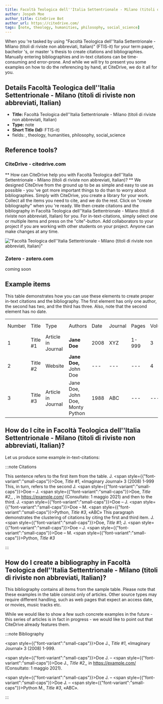 ```yaml
---
title: Facoltà Teologica dell''Italia Settentrionale - Milano (titoli di riviste non abbreviati, Italian)
author: Jospeh Moe
author_title: CiteDrive Bot
author_url: https://citedrive.com/
tags: [note, theology, humanities, philosophy, social_science]
---
```


When you 're tasked by using "Facoltà Teologica dell''Italia Settentrionale - Milano (titoli di riviste non abbreviati, Italian)" (FTIS-it) for your term paper, bachelor 's, or master 's thesis to create citations and bibliographies.
Manually entering bibliographies and in-text citations can be time-consuming and error-prone. And while we will try to present you some examples on how to do the referencing by hand, at CiteDrive, we do it all for you.

## Details  Facoltà Teologica dell''Italia Settentrionale - Milano (titoli di riviste non abbreviati, Italian)
* **Title:** Facoltà Teologica dell''Italia Settentrionale - Milano (titoli di riviste non abbreviati, Italian)
* **Type:** note
* **Short Title (Id):** FTIS-it)
* fields: , theology, humanities, philosophy, social_science

## Reference tools?
### CiteDrive - citedrive.com
** How can CiteDrive help you with Facoltà Teologica dell''Italia Settentrionale - Milano (titoli di riviste non abbreviati, Italian)? **
We designed CiteDrive from the ground up to be as simple and easy to use as possible - you 've got more important things to do than to worry about bibliographies. Simply with CiteDrive, you create a library for your work. Collect all the items you need to cite, and we do the rest. Click on "create bibliography" when you 're ready. We then create citations and the bibliography in Facoltà Teologica dell''Italia Settentrionale - Milano (titoli di riviste non abbreviati, Italian) for you. For in-text-citations, simply select one or multiple items and press on the "cite"-button. Add collaborators to your project if you are working with other students on your project. Anyone can make changes at any time.


!["Facoltà Teologica dell''Italia Settentrionale - Milano (titoli di riviste non abbreviati, Italian)"](images/facolta-teologica-dellitalia-settentrionale--milano-titoli-di-riviste-non-abbreviati-italian.svg "Choose Facoltà Teologica dell''Italia Settentrionale - Milano (titoli di riviste non abbreviati, Italian) in the CiteDrive App")

### Zotero - zotero.com

coming soon

## Example items

This table demonstrates how you can use these elements to create proper in-text citations and the bibliography. The first element has only one author, the second has two, and the third has three. Also, note that the second element has no date.


<table>
  <tr>
   <td>Number
   </td>
   <td>Title
   </td>
   <td>Type
   </td>
   <td>Authors
   </td>
   <td>Date
   </td>
   <td>Journal
   </td>
   <td>Pages
   </td>
   <td>Volume
   </td>
   <td>Issue
   </td>
   <td>Access Date
   </td>
  </tr>
  <tr>
   <td>1
   </td>
   <td>Title #1
   </td>
   <td>Article in Journal
   </td>
   <td><strong>Jane Doe</strong>
   </td>
   <td>2008
   </td>
   <td>XYZ
   </td>
   <td>1-999
   </td>
   <td>3
   </td>
   <td>2
   </td>
   <td>--
   </td>
  </tr>
  <tr>
   <td>
2
   </td>
   <td>Title #2
   </td>
   <td>Website
   </td>
   <td><strong>Jane Doe, </strong>John Doe
   </td>
   <td>---
   </td>
   <td>---
   </td>
   <td>---
   </td>
   <td>4
   </td>
   <td>---
   </td>
   <td>2020-05-01
   </td>
  </tr>
  <tr>
   <td>3
   </td>
   <td>Title #3
   </td>
   <td>Article in Journal
   </td>
   <td>Jane Doe, John Doe, Monty Python
   </td>
   <td>1988
   </td>
   <td>ABC
   </td>
   <td>---
   </td>
   <td>---
   </td>
   <td>16
   </td>
   <td>---
   </td>
  </tr>
</table>



## How do I cite in  Facoltà Teologica dell''Italia Settentrionale - Milano (titoli di riviste non abbreviati, Italian)?

Let us produce some example in-text-citations:

:::note Citations


This sentence refers to the first item from the table. J. <span style={{"font-variant":"small-caps"}}>Doe</span>, <i>Title #1</i>, «Imaginary Journal» 3 (2008)  1-999 This, in turn, refers to the second J. <span style={{"font-variant":"small-caps"}}>Doe</span> – J. <span style={{"font-variant":"small-caps"}}>Doe</span>, <i>Title #2</i>,, , in https://example.com/ (Consultato: 1 maggio 2021)
and then to the third.  J. <span style={{"font-variant":"small-caps"}}>Doe</span> – J. <span style={{"font-variant":"small-caps"}}>Doe</span> – M. <span style={{"font-variant":"small-caps"}}>Python</span>, <i>Title #3</i>, «ABC»
This paragraph demonstrates the clustering of citations by citing the first and third item. J. <span style={{"font-variant":"small-caps"}}>Doe</span>, <i>Title #1</i>; J. <span style={{"font-variant":"small-caps"}}>Doe</span> – J. <span style={{"font-variant":"small-caps"}}>Doe</span> – M. <span style={{"font-variant":"small-caps"}}>Python</span>, <i>Title #3</i>

:::

## How do I create a bibliography in Facoltà Teologica dell''Italia Settentrionale - Milano (titoli di riviste non abbreviati, Italian)?

This bibliography contains all items from the sample table. Please note that these examples in the table consist only of articles. Other source types may require different handling, such as web pages that expect an access date, or movies, music tracks etc.

While we would like to show a few such concrete examples in the future - this series of articles is in fact in progress - we would like to point out that CiteDrive already features them.

:::note Bibliography

<span style={{"font-variant":"small-caps"}}>Doe</span> J., <i>Title #1</i>, «Imaginary Journal» 3 (2008)  1-999.

<span style={{"font-variant":"small-caps"}}>Doe</span> J. – <span style={{"font-variant":"small-caps"}}>Doe</span> J., <i>Title #2</i>,, in https://example.com/ (Consultato: 1 maggio 2021).

<span style={{"font-variant":"small-caps"}}>Doe</span> J. – <span style={{"font-variant":"small-caps"}}>Doe</span> J. – <span style={{"font-variant":"small-caps"}}>Python</span> M., <i>Title #3</i>, «ABC».



:::


        